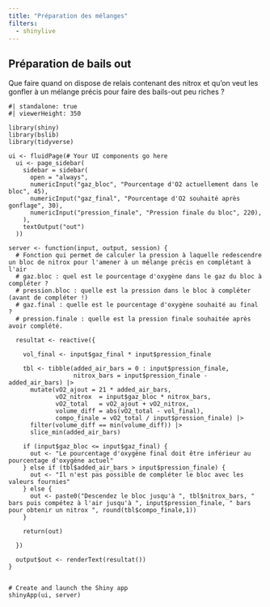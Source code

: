 ```yaml
---
title: "Préparation des mélanges"
filters:
  - shinylive
---
```


## Préparation de bails out

Que faire quand on dispose de relais contenant des nitrox et qu'on veut les gonfler à un mélange précis pour faire des bails-out peu riches ?

```shinylive-r
#| standalone: true
#| viewerHeight: 350

library(shiny)
library(bslib)
library(tidyverse)

ui <- fluidPage(# Your UI components go here
  ui <- page_sidebar(
    sidebar = sidebar(
      open = "always",
      numericInput("gaz_bloc", "Pourcentage d'O2 actuellement dans le bloc", 45),
      numericInput("gaz_final", "Pourcentage d'O2 souhaité après gonflage", 30),
      numericInput("pression_finale", "Pression finale du bloc", 220),
    ),
    textOutput("out")
  ))

server <- function(input, output, session) {
  # Fonction qui permet de calculer la pression à laquelle redescendre un bloc de nitrox pour l'amener à un mélange précis en complétant à l'air
  # gaz.bloc : quel est le pourcentage d'oxygène dans le gaz du bloc à compléter ?
  # pression.bloc : quelle est la pression dans le bloc à compléter (avant de compléter !)
  # gaz.final : quelle est le pourcentage d'oxygène souhaité au final ? 
  # pression.finale : quelle est la pression finale souhaitée après avoir complété.
  
  resultat <- reactive({
    
    vol_final <- input$gaz_final * input$pression_finale
    
    tbl <- tibble(added_air_bars = 0 : input$pression_finale,
                  nitrox_bars = input$pression_finale - added_air_bars) |> 
      mutate(vO2_ajout = 21 * added_air_bars,
             vO2_nitrox  = input$gaz_bloc * nitrox_bars,
             vO2_total   = vO2_ajout + vO2_nitrox,
             volume_diff = abs(vO2_total - vol_final),
             compo_finale = vO2_total / input$pression_finale) |> 
      filter(volume_diff == min(volume_diff)) |> 
      slice_min(added_air_bars)
    
    if (input$gaz_bloc <= input$gaz_final) {
      out <- "Le pourcentage d'oxygène final doit être inférieur au pourcentage d'oxygène actuel"
    } else if (tbl$added_air_bars > input$pression_finale) {
      out <- "Il n'est pas possible de compléter le bloc avec les valeurs fournies"
    } else {
      out <- paste0("Descendez le bloc jusqu'à ", tbl$nitrox_bars, " bars puis compétez à l'air jusqu'à ", input$pression_finale, " bars pour obtenir un nitrox ", round(tbl$compo_finale,1))
    }
    
    return(out)
    
  })
  
  output$out <- renderText(resultat())
}


# Create and launch the Shiny app
shinyApp(ui, server)

```